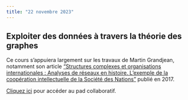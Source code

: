 ```yaml
---
title: "22 novembre 2023"
---
```


## Exploiter des données à travers la théorie des graphes

Ce cours s'appuiera largement sur les travaux de Martin Grandjean, notamment son article ["Structures complexes et organisations internationales : Analyses de réseaux en histoire. L'exemple de la coopération intellectuelle de la Société des Nations"](halshs-01610098v2) publié en 2017.

::: {.callout-note}

[Cliquez ici](https://demo.hedgedoc.org/DBX6gmv5SWOI5msQuaNgFQ#) pour accéder au pad collaboratif.

:::


<!-- ### Qu'est-ce que la théorie des graphes

#### Introduction

#### Les graphes : quelques éléments théoriques

#### Les graphes : comment les réaliser ?

### Atelier

### Pour la semaine prochaine -->